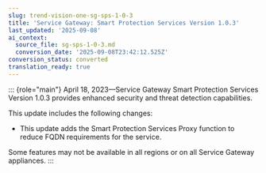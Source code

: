 ```yaml
---
slug: trend-vision-one-sg-sps-1-0-3
title: 'Service Gateway: Smart Protection Services Version 1.0.3'
last_updated: '2025-09-08'
ai_context:
  source_file: sg-sps-1-0-3.md
  conversion_date: '2025-09-08T23:42:12.525Z'
conversion_status: converted
translation_ready: true
---
```


::: {role="main"}
April 18, 2023—Service Gateway Smart Protection Services Version 1.0.3 provides enhanced security and threat detection capabilities.

This update includes the following changes:

- This update adds the Smart Protection Services Proxy function to reduce FQDN requirements for the service.

Some features may not be available in all regions or on all Service Gateway appliances.
:::
